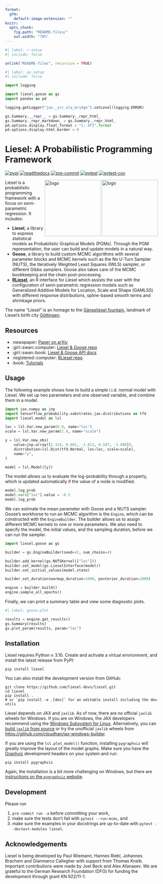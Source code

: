 ```yaml
---
format:
  gfm:
    default-image-extension: ""
knitr:
  opts_chunk:
    fig.path: "README-files/"
    out.width: "70%"
---
```


<!-- README.md is generated from README.qmd. Please edit that file -->

```r
#| label: r-setup
#| include: false

unlink("README-files", recursive = TRUE)
```

```python
#| label: py-setup
#| include: false

import logging

import liesel.goose as gs
import pandas as pd

logging.getLogger("jax._src.xla_bridge").setLevel(logging.ERROR)

gs.Summary.__repr__ = gs.Summary._repr_html_
gs.Summary._repr_markdown_ = gs.Summary._repr_html_
pd.options.display.float_format = "{:.3f}".format
pd.options.display.html.border = 0
```

# Liesel: A Probabilistic Programming Framework

[![pypi](https://img.shields.io/pypi/v/liesel?color=blue)](https://pypi.org/project/liesel)
[![readthedocs](https://readthedocs.org/projects/liesel/badge/?version=latest)](https://docs.liesel-project.org/en/latest)
[![pre-commit](https://github.com/liesel-devs/liesel/actions/workflows/pre-commit.yml/badge.svg)](https://github.com/liesel-devs/liesel/actions/workflows/pre-commit.yml)
[![pytest](https://github.com/liesel-devs/liesel/actions/workflows/pytest.yml/badge.svg)](https://github.com/liesel-devs/liesel/actions/workflows/pytest.yml)
[![pytest-cov](https://raw.githubusercontent.com/liesel-devs/liesel/pytest-cov/coverage.svg)](https://github.com/liesel-devs/liesel/actions/workflows/pytest.yml)

<img src="https://raw.githubusercontent.com/liesel-devs/liesel/main/misc/logo/logo-light.png#gh-light-mode-only" alt="logo" align="right" width="185">
<img src="https://raw.githubusercontent.com/liesel-devs/liesel/main/misc/logo/logo-dark.png#gh-dark-mode-only" alt="logo" align="right" width="185">

Liesel is a probabilistic programming framework with a focus on semi-parametric regression. It includes:

- **Liesel**, a library to express statistical models as Probabilistic Graphical Models (PGMs). Through the PGM representation, the user can build and update models in a natural way.
- **Goose**, a library to build custom MCMC algorithms with several parameter blocks and MCMC kernels such as the No U-Turn Sampler (NUTS), the Iteratively Weighted Least Squares (IWLS) sampler, or different Gibbs samplers. Goose also takes care of the MCMC bookkeeping and the chain post-processing.
- [**RLiesel**](https://github.com/liesel-devs/rliesel), an R interface for Liesel which assists the user with the configuration of semi-parametric regression models such as Generalized Additive Models for Location, Scale and Shape (GAMLSS) with different response distributions, spline-based smooth terms and shrinkage priors.

The name "Liesel" is an homage to the [Gänseliesel fountain](https://en.wikipedia.org/wiki/G%C3%A4nseliesel), landmark of Liesel's birth city [Göttingen](https://en.wikipedia.org/wiki/G%C3%B6ttingen).

## Resources

- :newspaper: [Paper on arXiv](https://arxiv.org/abs/2209.10975)
- :girl::swan::computer: [Liesel & Goose repo](https://github.com/liesel-devs/liesel)
- :girl::swan::book: [Liesel & Goose API docs](https://docs.liesel-project.org)
- :registered::computer: [RLiesel repo](https://github.com/liesel-devs/rliesel)
- :book: [Tutorials](https://docs.liesel-project.org/en/latest/tutorials_overview.html)

## Usage

The following example shows how to build a simple i.i.d. normal model with Liesel. We set up two parameters and one observed variable, and combine them in a model.

```python
import jax.numpy as jnp
import tensorflow_probability.substrates.jax.distributions as tfd
import liesel.model as lsl

loc = lsl.Var.new_param(0.0, name="loc")
scale = lsl.Var.new_param(1.0, name="scale")

y = lsl.Var.new_obs(
    value=jnp.array([1.314, 0.861, -1.813, 0.587, -1.408]),
    distribution=lsl.Dist(tfd.Normal, loc=loc, scale=scale),
    name="y",
)

model = lsl.Model([y])
```

The model allows us to evaluate the log-probability through a property, which is updated automatically if the value of a node is modified.

```python
model.log_prob
model.vars["loc"].value = -0.5
model.log_prob
```

We can estimate the mean parameter with Goose and a NUTS sampler. Goose's workhorse to run an MCMC algorithm is the `Engine`, which can be constructed with the `EngineBuilder`. The builder allows us to assign different MCMC kernels to one or more parameters. We also need to specify the model, the initial values, and the sampling duration, before we can run the sampler.

```python
import liesel.goose as gs

builder = gs.EngineBuilder(seed=42, num_chains=4)

builder.add_kernel(gs.NUTSKernel(["loc"]))
builder.set_model(gs.LieselInterface(model))
builder.set_initial_values(model.state)

builder.set_duration(warmup_duration=1000, posterior_duration=1000)

engine = builder.build()
engine.sample_all_epochs()
```

Finally, we can print a summary table and view some diagnostic plots.

```python
#| label: goose-plot

results = engine.get_results()
gs.Summary(results)
gs.plot_param(results, param="loc")
```

## Installation

Liesel requires Python &ge; 3.10. Create and activate a virtual environment, and install the latest release from PyPI:

```
pip install liesel
```

You can also install the development version from GitHub:

```
git clone https://github.com/liesel-devs/liesel.git
cd liesel
pip install .
# or `pip install -e .[dev]` for an editable install including the dev utils
```

Liesel depends on JAX and `jaxlib`. As of now, there are no official `jaxlib` wheels for Windows. If you are on Windows, the JAX developers recommend using the [Windows Subsystem for Linux](https://docs.microsoft.com/en-us/windows/wsl/about). Alternatively, you can [build `jaxlib` from source](https://jax.readthedocs.io/en/latest/developer.html#additional-notes-for-building-jaxlib-from-source-on-windows) or try the unofficial `jaxlib` wheels from <https://github.com/cloudhan/jax-windows-builder>.

If you are using the `lsl.plot_model()` function, installing `pygraphviz` will greatly improve the layout of the model graphs. Make sure you have the [Graphviz](https://graphviz.org) development headers on your system and run:

```
pip install pygraphviz
```

Again, the installation is a bit more challenging on Windows, but there are [instructions on the `pygraphviz` website](https://pygraphviz.github.io/documentation/stable/install.html#windows).

## Development

Please run

1. `pre-commit run -a` before committing your work,
2. make sure the tests don't fail with `pytest --run-mcmc`, and
3. make sure the examples in your docstrings are up-to-date with `pytest --doctest-modules liesel`.

## Acknowledgements

Liesel is being developed by Paul Wiemann, Hannes Riebl, Johannes Brachem and Gianmarco Callegher with support from Thomas Kneib. Important contributions were made by Joel Beck and Alex Afanasev. We are grateful to the German Research Foundation (DFG) for funding the development through grant KN 922/11-1.
